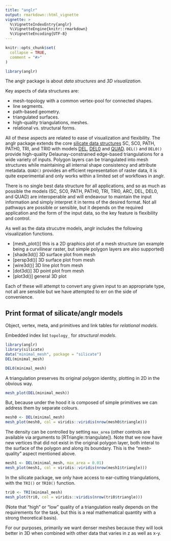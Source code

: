 ```yaml
---
title: "anglr"
output: rmarkdown::html_vignette
vignette: >
  %\VignetteIndexEntry{anglr}
  %\VignetteEngine{knitr::rmarkdown}
  %\VignetteEncoding{UTF-8}
---
```


```r
knitr::opts_chunk$set(
  collapse = TRUE,
  comment = "#>"
)
```

```r
library(anglr)
```

The anglr package is about *data structures* and *3D visualization*. 

Key aspects of data structures are: 

* mesh-topology with a common vertex-pool for connected shapes.
* line segments.
* path-based geometry.
* triangulated surfaces.
* high-quality triangulations, meshes.
* relational vs. structural forms. 

All of these aspects are related to ease of visualization and flexibility. The anglr package extends the core [silicate data structures](https://hypertidy.github.io/silicate/) SC, SC0, PATH, PATH0, TRI, and TRI0 with models [DEL](https://hypertidy.github.io/anglr/reference/DEL.html), [DEL0](https://hypertidy.github.io/anglr/reference/DEL0.html) and [QUAD](https://hypertidy.github.io/anglr/reference/QUAD.html). `DEL()` and `DEL0()` provide high-quality Delaunay-constrained edge-based triangulations for a wide variety of inputs. Polygon layers can be triangulated into mesh structures while maintaining all internal shape consistency and attribute metadata. `QUAD()` provides an efficient representation of raster data, it is quite experimental and only works within a limited set of workflows in anglr. 

There is no single best data structure for all applications, and so as much as possible the models (SC, SC0, PATH, PATH0, TRI, TRI0, ARC, DEL, DEL0, and QUAD) are interoperable and will endeavour to maintain the input information and simply interpret it in terms of the desired format. Not all pathways are possible or sensible, but it depends on the required application and the form of the input data, so the key feature is flexibility and control. 

As well as the data strucutre models, anglr includes the following visualization functions. 

* [mesh_plot()] this is a 2D graphics plot of a mesh structure (an example being a curvilinear raster, but simple polygon layers are also supported)
* [shade3d()] 3D surface plot from mesh 
* [persp3d()] 3D surface plot from mesh
* [wire3d()] 3D line plot from mesh
* [dot3d()] 3D point plot from mesh
* [plot3d()] general 3D plot

Each of these will attempt to convert any given input to an appropriate type, not all are sensible but we have attempted to err on the side of convenience. 

## Print format of silicate/anglr models

Object, vertex, meta, and primitives and link tables for *relational models*.

Embedded index list `topology_` for *structural models*. 

```r
library(anglr)
library(silicate)
data("minimal_mesh", package = "silicate")
DEL(minimal_mesh)

DEL0(minimal_mesh)
```

A triangulation preserves its original polygon identity, plotting in 2D in the obvious way. 

```r
mesh_plot(DEL(minimal_mesh))
```

But, because under the hood it is composed of simple primitives we can address them by separate colours. 

```r
mesh0 <- DEL(minimal_mesh)
mesh_plot(mesh0, col = viridis::viridis(nrow(mesh0$triangle)))
```

The density can be controlled by setting `max_area` (other controls are available via arguments to [RTriangle::triangulate]). Note that we now have new vertices that did not exist in the original polygon layer, both interal to the surface of the polygon and along its boundary. This is the "mesh-quality" aspect mentioned above. 

```r
mesh1 <- DEL(minimal_mesh, max_area = 0.01)
mesh_plot(mesh1, col = viridis::viridis(nrow(mesh1$triangle)))

```

In the silicate package, we only have access to ear-cutting triangulations, with the `TRI()` or `TRI0()` function.


```r
tri0 <- TRI(minimal_mesh)
mesh_plot(tri0, col = viridis::viridis(nrow(tri0$triangle)))
```

(Note that "high" or "low" quality of a triangulation really depends on the requirements for the task, but this is a real mathematical quantity with a strong theoretical basis). 

For our purposes, primarily we want denser meshes because they will look better in 3D when combined with other data that varies in z as well as x-y. 




